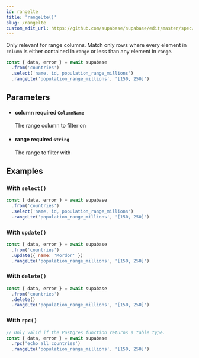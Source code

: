```yaml
---
id: rangelte
title: 'rangeLte()'
slug: /rangelte
custom_edit_url: https://github.com/supabase/supabase/edit/master/spec/supabase_js_v2_legacy.yml
---
```



Only relevant for range columns. Match only rows where every element in
`column` is either contained in `range` or less than any element in
`range`.

```js
const { data, error } = await supabase
  .from('countries')
  .select('name, id, population_range_millions')
  .rangeLte('population_range_millions', '[150, 250]')
```

## Parameters

<ul className="method-list-group">
  
<li className="method-list-item">
  <h4 className="method-list-item-label">
    <span className="method-list-item-label-name">
      column
    </span>
    <span className="method-list-item-label-badge required">
      required
    </span>
    <span className="method-list-item-validation">
      <code>ColumnName</code>
    </span>
  </h4>
  <div class="method-list-item-description">

The range column to filter on

  </div>
  
</li>

<li className="method-list-item">
  <h4 className="method-list-item-label">
    <span className="method-list-item-label-name">
      range
    </span>
    <span className="method-list-item-label-badge required">
      required
    </span>
    <span className="method-list-item-validation">
      <code>string</code>
    </span>
  </h4>
  <div class="method-list-item-description">

The range to filter with

  </div>
  
</li>

</ul>

## Examples

### With `select()`

```js
const { data, error } = await supabase
  .from('countries')
  .select('name, id, population_range_millions')
  .rangeLte('population_range_millions', '[150, 250]')
```

### With `update()`

```js
const { data, error } = await supabase
  .from('countries')
  .update({ name: 'Mordor' })
  .rangeLte('population_range_millions', '[150, 250]')
```

### With `delete()`

```js
const { data, error } = await supabase
  .from('countries')
  .delete()
  .rangeLte('population_range_millions', '[150, 250]')
```

### With `rpc()`

```js
// Only valid if the Postgres function returns a table type.
const { data, error } = await supabase
  .rpc('echo_all_countries')
  .rangeLte('population_range_millions', '[150, 250]')
```
